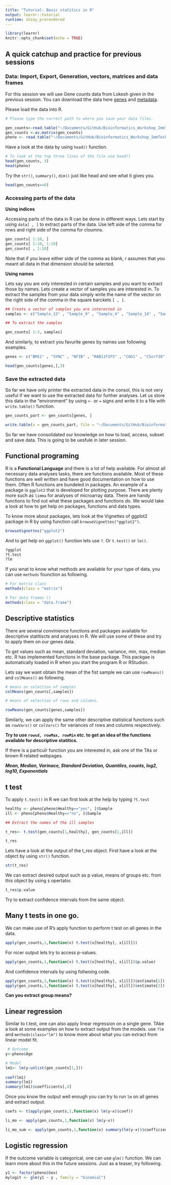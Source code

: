 ```yaml
---
title: "Tutorial: Basic statitics in R"
output: learnr::tutorial
runtime: shiny_prerendered
---
```


```r
library(learnr)
knitr::opts_chunk$set(echo = TRUE)
```


## A quick catchup and practice for previous sessions

### Data: Import, Export, Generation, vectors, matrices and data frames
 
  
For this session we will use Gene counts data from Lokesh given in the previous session. You can download tthe data here [genes](https://immuntech.github.io/Bioinformatics_Workshop_ImmTech/Data/2019-10-15/gene_counts.tsv) and [metadata](https://immuntech.github.io/Bioinformatics_Workshop_ImmTech/Data/2019-10-15/metadata.tsv).

Please load the data into R.
```r

# Please type the correct path to where you save your data files.

gen_counts<-read.table("~/Documents/GitHub/Bioinformatics_Workshop_ImmTech/Data/2019-11-18/data/gene_counts.tsv")
gen_counts <-as.matrix(gen_counts)
pheno <- read.table("~/Documents/GitHub/Bioinformatics_Workshop_ImmTech/Data/2019-11-18/data/metadata.tsv", header = TRUE)
```

Have a look at the data by using `head()` function.

```r
# To look at the top three lines of the file use head()
head(gen_counts, 3)
head(pheno)
```

Try the `str()`, `summary()`, `dim()` just like head and see what it gives you.

```r
head(gen_counts==0)
```

### Accessing parts of the data 

**Using indices**

Accessing parts of the data in R can be done in different ways. Lets start by using `data[ , ]` to extract parts of the data. Use left side of the comma for rows and right side of the comma for cloumns. 

```r
gen_counts[ 1:10, ]
gen_counts[ 1:10, 1:10]
gen_counts[ , 1:10]
```

Note that if you leave either side of the comma as blank, r assumes that you meant all data in that dimension should be selected.

**Using names**

Lets say you are only interested in certain samples and you want to extract those by names. 
Lets create a vector of samples you are interested in. To extract the samples from your data simply write the name of the vector on the right side of the comma in the square barckets `[ , ]`.

```r
## Create a vector of samples you are interested in
samples <- c("Sample_13" , "Sample_9" , "Sample_4" , "Sample_14" , "Sample_12")

## To extract the samples 

gen_counts[ 1:3, samples]

```

And similarly, to extract you favurite genes by names use following examples.

```r
genes <- c("BMS1" , "SYNC" , "NFIB" , "RAB11FIP3" , "COG1" , "C5orf38" , "FAM126B" ,   "SUCLA2" , "SCN4A" , "CISD1"  )

head(gen_counts[genes,],3)

```

### Save the extracted data

So far we have only printer the extracted data in the consol, this is not very useful if we want to use the extracted data for further analyses. Let us store this data in the "environment" by using `<-` or `=` signs and write it to a file with `write.table()` function.

```r
gen_counts_part <- gen_counts[genes, ] 

write.table(x = gen_counts_part, file = "~/Documents/GitHub/Bioinformatics_Workshop_ImmTech/Data/2019-11-18/data/part_gene_counts.tsv", row.names = TRUE, col.names = TRUE)

```


So far we have consolidated our knowledge on how to load, access, subset and save data. This is going to be uesfule in later session.



## Functional programing

R is a **Functional Language** and there is a lot of help available. For almost all necessary data analyses tasks, there are functions available. Most of these functions are well written and have good documentation on how to use them. Often R functions are bundeled in packages. An example of a package is `ggplot2` that is developed for plotting purpose. There are plenty more such as `limma` for analyses of microarray data. There are handy functions to find out what these packages and functions do.
We would take a look at how to get help on packages, functions and data types.

To know more about packages, lets look at the Vignettes of ggplot2 package in R by using function call `browseVignettes("ggplot2")`.

```r
browseVignettes("ggplot2")
```

And to get help on `ggplot()` function lets use `?`. Or `t.test()` or `lm()`.


```r
?ggplot
?t.test
?lm
```

If you wnat to know what methods are available for your type of data, you can use `methods` founction as following. 

```r
# For matrix class
methods(class = "matrix")

# For data frames ()
methods(class = "data.frame")
```



## Descriptive statistics

There are several convinience functions and packages available for descriptive statitiscts and analyses in R. We will use some of these and try to apply them on our genes data.

To get values such as mean, standard deviation, variance, min, max, median etc. R has implemented functions in the base package. This packgae is automatically loaded in R when you start the program R or RStudion.

Lets say we want obtain the mean of the fist sample we can use `rowMeans()` and `colMeans()` as following.

```r

# means on selection of samples
colMeans(gen_counts[,samples])

# means of selection of rows and columns. 

rowMeans(gen_counts[genes,samples])


```

Similarly, we can apply the same other descriptive statistical functions such as `rowVars()` or `colVars()` for variances of rows and columns respectively.

 **Try to use `rowsd, rowMax, rowMin` etc. to get an idea of the functions available for descriptive statitics.**

If there is a particulr function you are interested in, ask one of the TAs or brown R related webpages.

 ***Mean, Median, Varinace, Standard Deviation, Quantiles, counts, log2, log10, Exponentials***
    

## t test

 To apply `t.test()` in R we can first look at the help by typing `?t.test`

```r
healthy <- pheno[pheno$Healthy=="yes", ]$Sample
ill <- pheno[pheno$Healthy=="no", ]$Sample

## Extract the names of the ill samples

t_res<- t.test(gen_counts[1,healthy], gen_counts[1,ill])

t_res
```

Lets have a look at the output of the t_res object. First have a look at the object by using `str()` function.

```r
str(t_res)
```

We can extract desired output such as p value, means of groups etc. from this object by using `$` opertator.

```r
t_res$p.value
```

Try to extract confidence intervals from the same object.


## Many t tests in one go.

We can make use of R's apply function to perform t test on all genes in the data. 

```r
apply(gen_counts,1,function(x) t.test(x[healthy], x[ill]))
```

For nicer output lets try to access p-values.
```r
apply(gen_counts,1,function(x) t.test(x[healthy], x[ill])$p.value)
```

And confidence intervals by using follwoing code.

```r
apply(gen_counts,1,function(x) t.test(x[healthy], x[ill])$estimate[1])
apply(gen_counts,1,function(x) t.test(x[healthy], x[ill])$estimate[2])

```

 **Can you extract group means?**


## Linear regression

Similar to t.test, one can also apply linear regression on a single gene. TAke a look at some examples on how to extract output from the models. use `?lm` and `methods(class="lm")` to know more about what you can extract from linear model fit.

```r
 # Outcome
y<-pheno$Age

# Model
lm1<- lm(y~unlist(gen_counts[1,]))
 
coef(lm1)
summary(lm1)
summary(lm1)$coefficients[,4]
```

Once you know the output well enough you can try to run `lm` on all genes and extract output.


```r
coefs <- t(apply(gen_counts,1,function(x) lm(y~x)$coef))

li_mo <- apply(gen_counts,1,function(x) lm(y~x))

li_mo_sum <- apply(gen_counts,1,function(x) summary(lm(y~x))$coefficients[,4])

```


## Logistic regression 

If the outcome variable is categorical, one can use `glm()` function. We can learn more about this in the future sessions. Just as a teaser, try following.

```r
y1 <- factor(pheno$Sex)
mylogit <- glm(y1 ~ y , family = "binomial")
```


 




